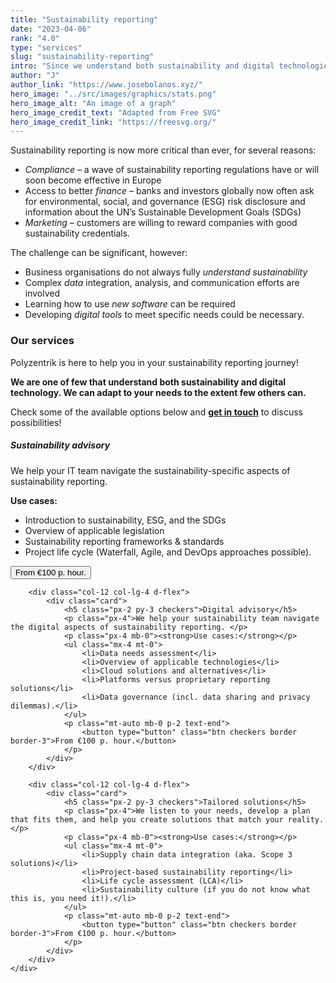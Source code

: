 ```yaml
---
title: "Sustainability reporting"
date: "2023-04-06"
rank: "4.0"
type: "services"
slug: "sustainability-reporting"
intro: "Since we understand both sustainability and digital technologies, we can adapt to your sustainability reporting needs to an extent few others can."
author: "J"
author_link: "https://www.josebolanos.xyz/"
hero_image: "../src/images/graphics/stats.png"
hero_image_alt: "An image of a graph"
hero_image_credit_text: "Adapted from Free SVG"
hero_image_credit_link: "https://freesvg.org/"
---
```


Sustainability reporting is now more critical than ever, for several reasons:
* *Compliance* – a wave of sustainability reporting regulations have or will soon become effective in Europe 
* Access to better *finance* – banks and investors globally now often ask for environmental, social, and governance (ESG) risk disclosure and information about the UN’s Sustainable Development Goals (SDGs)
* *Marketing* – customers are willing to reward companies with good sustainability credentials.

The challenge can be significant, however:
* Business organisations do not always fully *understand sustainability*
* Complex *data* integration, analysis, and communication efforts are involved
* Learning how to use *new software* can be required
* Developing *digital tools* to meet specific needs could be necessary.

### Our services
Polyzentrik is here to help you in your sustainability reporting journey! 

**We are one of few that understand both sustainability and digital technology. We can adapt to your needs to the extent few others can.**

Check some of the available options below and [**get in touch**](mailto:hello@polyzentrik.com) to discuss possibilities!

<div class="container mb-4">
    <div class="row">
        <div class="col-12 col-lg-4 d-flex">
            <div class="card d-flex">
                <h5 class="px-2 py-3 checkers">Sustainability advisory</h5>
                <p class="px-4">We help your IT team navigate the sustainability-specific aspects of sustainability reporting.</p>
                <p class="px-4 mb-0"><strong>Use cases:</strong></p>
                <ul class="mx-4 mt-0">
                    <li>Introduction to sustainability, ESG, and the SDGs</li>
                    <li>Overview of applicable legislation</li>
                    <li>Sustainability reporting frameworks & standards</li>
                    <li>Project life cycle (Waterfall, Agile, and DevOps approaches possible).</li>
                </ul>
                <p class="mt-auto mb-0 p-2 text-end">
                    <button type="button" class="btn checkers border border-3">From €100 p. hour.</button>
                </p>
            </div>
        </div>

        <div class="col-12 col-lg-4 d-flex">
            <div class="card">
                <h5 class="px-2 py-3 checkers">Digital advisory</h5>
                <p class="px-4">We help your sustainability team navigate the digital aspects of sustainability reporting. </p>
                <p class="px-4 mb-0"><strong>Use cases:</strong></p>
                <ul class="mx-4 mt-0">
                    <li>Data needs assessment</li>
                    <li>Overview of applicable technologies</li>
                    <li>Cloud solutions and alternatives</li>
                    <li>Platforms versus proprietary reporting solutions</li>
                    <li>Data governance (incl. data sharing and privacy dilemmas).</li>
                </ul>
                <p class="mt-auto mb-0 p-2 text-end">
                    <button type="button" class="btn checkers border border-3">From €100 p. hour.</button>
                </p>
            </div>
        </div>

        <div class="col-12 col-lg-4 d-flex">
            <div class="card">
                <h5 class="px-2 py-3 checkers">Tailored solutions</h5>
                <p class="px-4">We listen to your needs, develop a plan that fits them, and help you create solutions that match your reality. </p>
                <p class="px-4 mb-0"><strong>Use cases:</strong></p>
                <ul class="mx-4 mt-0">
                    <li>Supply chain data integration (aka. Scope 3 solutions)</li>
                    <li>Project-based sustainability reporting</li>
                    <li>Life cycle assessment (LCA)</li>
                    <li>Sustainability culture (if you do not know what this is, you need it!).</li>
                </ul>
                <p class="mt-auto mb-0 p-2 text-end">
                    <button type="button" class="btn checkers border border-3">From €100 p. hour.</button>
                </p>
            </div>
        </div>
    </div>
</div>

<br />
<br />
